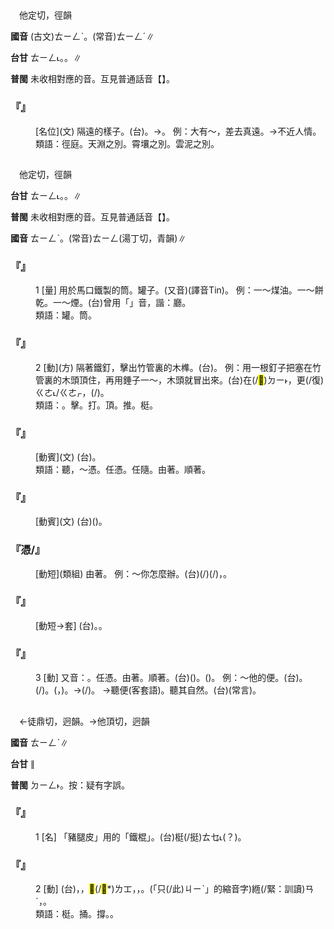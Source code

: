 
=={{ruby|庭|ㄊㄧㄥˋ}}==

　他定切，徑韻

'''國音''' (古文)<rt>ㄊㄧㄥˋ</rt>。(常音)<rt>ㄊㄧㄥˊ</rt>∥

'''台甘''' <rt>ㄊㄧㄥ˪</rt>。{{ruby|(文)|ㄉㄧㄥˊ}}。{{ruby|(語)|ㄉㄧㆩˊ}}∥

'''普閩''' 未收相對應的音。互見普通話音【{{ruby|庭|ㄊㄧㄥˊ}}】。

    

==='''『{{ruby|徑|ㄐㄧㄥˋ}}{{ruby|庭|ㄊㄧㄥˋ}}』'''===
: [名位](文) 隔遠的樣子。(台){{ruby|離|ㄌㄧ˫}}{{ruby|去|ㄎㄧ˪}}{{ruby|真|ㄐㄧㄣ}}{{ruby|遠|ㄏㆭ˫}}。→{{ruby|無|ㆠㄜˊ}}{{ruby|相|ㄒㄧㄜ}}{{ruby|同|ㄉㄤˊ}}。 例：大有～，差去真遠。→不近人情。
:類語：徑庭。天淵之別。霄壤之別。雲泥之別。
:
    

=={{ruby|聽|ㄊㄧㄥˋ}}==

　他定切，徑韻

'''台甘''' <rt>ㄊㄧㄥ˪</rt>。{{ruby|(文)|ㄊㄧㄥ}}。{{ruby|(語)|ㄊㄧㆩ}}∥

'''普閩''' 未收相對應的音。互見普通話音【{{ruby|聽|ㄊㄧㄥ}}】。

'''國音''' <rt>ㄊㄧㄥˋ</rt>。(常音)<rt>ㄊㄧㄥ</rt>(湯丁切，青韻)∥

    

==='''『{{ruby|聽|ㄊㄧㄥˋ}}』'''===
:1  [量] 用於馬口鐵製的筒。罐子。(又音){{ruby|聽|ㄊㄧㄥ}}(譯音Tin)。 例：一～煤油。一～餅乾。一～煙。(台)曾用「{{ruby|聽|ㄊㄧㄥ}}」音，諧：廳。
:類語：罐。筒。
:
    

==='''『{{ruby|聽|ㄊㄧㄥˋ}}』'''===
:2  [動](方) 隔著鐵釘，擊出竹管裏的木榫。(台){{ruby|叩|ㄎㄚ˪}}。 例：用一根釘子把塞在竹管裏的木頭頂住，再用錘子一～，木頭就冒出來。(台){{ruby|用|ㄧㆲ˫}}{{ruby|一|ㄐㄧㆵ ͘}}{{ruby|枝|ㄍㄧ}}{{ruby|釘|ㄉㄧㄥ/ㄉㄢ}}{{ruby|仔|ㄗ}}{{ruby|將|ㄐㄧㆲ}}{{ruby|塞|ㄊㄚㆵ}}在(/<mark>&#xf9853;</mark>)<rt>ㄉㄧ˫</rt>{{ruby|竹|ㄉㄧㆤㆶ}}{{ruby|管|ㄍㆲˋ}}{{ruby|內|ㄌㄞ˫}}{{ruby|丌|ㆤ}}{{ruby|材|ㄘㄚˊ}}{{ruby|仔|ㄗ}}{{ruby|堵|ㄉㄨˋ}}{{ruby|住|ㄉㄧㄠˊ}}，{{ruby|則|ㄐㄧㄚㆷ}}更(/復)<rt>ㄍㄜ˪/ㄍㄜㆷ</rt>{{ruby|用|ㄧㆲ˫}}{{ruby|錘|ㄊㄨㄧˊ}}{{ruby|仔|ㄚ}}{{ruby|共|ㄍㄚ˫}}{{ruby|叩|ㄎㄚ˪}}{{ruby|一|ㄐㄧㆵ ͘}}{{ruby|下|·ㆤ˫}}，{{ruby|材|ㄘㄚˊ}}{{ruby|仔|ㄚ}}{{ruby|著|ㄉㄧㄜㆷ}}(/{{ruby|都|ㄉㄜ˫}}){{ruby|走|ㄗㄠˋ}}{{ruby|出|ㄘㄨㆵ}}{{ruby|來|·ㄌㄞˊ}}。
:類語：{{ruby|聽|ㄊㄧㄥˋ}}。擊。打。頂。推。梃。
:
    

==='''『{{ruby|聽|ㄊㄧㄥˋ}}{{ruby|訟|ㄙㄨㄥˋ}}』'''===
: [動賓](文) (台){{ruby|裁|ㄘㄞˊ}}{{ruby|判|ㄆㄨㆩ˪}}{{ruby|爭|ㄐㄧㄥ}}{{ruby|訟|ㄒㄧㆲ˫}}。
:類語：聽，～憑。任憑。任隨。由著。順著。
:
    

==='''『{{ruby|聽|ㄊㄧㄥˋ}}{{ruby|政|ㄓㄥˋ}}』'''===
: [動賓](文) (台)({{ruby|古|ㄍㆦˋ}}{{ruby|早|ㄗㄚˋ}}){{ruby|皇|ㄏㆲˊ}}{{ruby|帝|ㄉㆤ˪}}{{ruby|治|ㄉㄧ˫}}{{ruby|理|ㄌㄧˋ}}{{ruby|政|ㄐㄧㄥ˪}}{{ruby|事|ㄙㄨ˫}}。
    

==='''『{{ruby|聽|ㄊㄧㄥˋ}}憑/{{ruby|<mark>&#xffade;</mark>|ㄆㄧㄥˊ}}』'''===
: [動短](類組) 由著。 例：～你怎麼辦。(台){{ruby|隨|ㄙㄨㄧˊ}}{{ruby|在|ㄗㄞ˫}}(/{{ruby|據|ㄍㄨ˪/ㄍㄧ˪}}{{ruby|在|ㄗㄞ˫}}){{ruby|汝|ㄌㄧˋ}}{{ruby|<mark>&#xffa49;</mark>|ㆠㆤㆷ/ㆠㄨㆤㆷ}}{{ruby|怎|ㄗㄨㆩˋ}}{{ruby|樣|ㄧㆧ˫/ㄧㆫ˫}}{{ruby|辦|ㄅㄢ˫}}(/{{ruby|處|ㄘㄨˋ}}{{ruby|理|ㄌㄧˋ}})，{{ruby|看|ㄎㄨㆩ˪}}{{ruby|汝|ㄌㄧˋ}}{{ruby|<mark>&#xffa49;</mark>|ㆠㆤㆷ/ㆠㄨㆤㆷ}}{{ruby|怎|ㄗㄨㆩˋ}}{{ruby|樣|ㄧㆧ˫/ㄧㆫ˫}}{{ruby|做|ㄗㄜ˪/ㄗㄨㆤ˪}}{{ruby|攏|ㄌㆲˋ}}{{ruby|好|ㄏㄜˋ}}。
    

==='''『{{ruby|聽|ㄊㄧㄥˋ}}{{ruby|便|ㄅㄧㄢˋ}}』'''===
: [動短→套] (台){{ruby|聽|ㄊㄧㄥ˪}}{{ruby|便|ㄅㄧㄢ˫}}。{{ruby|隨|ㄙㄨㄧˊ}}{{ruby|在|ㄗㄞ˫}}{{ruby|汝|ㄌㄨˋ/ㄌㄧˋ}}。
    

==='''『{{ruby|聽|ㄊㄧㄥˋ}}』'''===
:3  [動] 又音：{{ruby|聽|ㄊㄧㄥ}}。任憑。由著。順著。(台){{ruby|由|ㄧㄨˊ}}{{ruby|在|ㄗㄞ˫}}({{ruby|伊|ㄧ}})。{{ruby|據|ㄍㄨ˪/ㄍㄧ˪}}{{ruby|在|ㄗㄞ˫}}({{ruby|伊|ㄧ}})。 例：～他的便。(台){{ruby|聽|ㄊㄧㄥ˪}}{{ruby|伊|·ㄧ}}。{{ruby|隨|ㄙㄨㄧˊ}}{{ruby|在|ㄗㄞ˫}}(/{{ruby|由|ㄧㄨˊ}}{{ruby|在|ㄗㄞ˫}}){{ruby|伊|ㄧ}}{{ruby|去|ㄎㄧ˪}}。{{ruby|據|ㄍㄨ˪/ㄍㄧ˪}}{{ruby|在|ㄗㄞ˫}}{{ruby|伊|ㄧ}}({{ruby|看|ㄎㄨㆩ˪}}{{ruby|<mark>&#xffa49;</mark>|ㆠㆤㆷ/ㆠㄨㆤㆷ}}{{ruby|按|ㄢˋ}}{{ruby|怎|ㄗㄨㆩˋ}}，{{ruby|就|ㄐㄧㄜㆷ ͘}}{{ruby|按|ㄢˋ}}{{ruby|怎|ㄗㄨㆩˋ}})。→{{ruby|伊|ㄧ}}{{ruby|若|ㄋㄚ˫}}{{ruby|好|ㄏㄜˋ}}{{ruby|著|ㄉㄧㄜㆷ}}(/{{ruby|就|ㄐㄧㄨ˫}}){{ruby|好|ㄏㄜˋ}}。 →聽便(客套語)。聽其自然。(台){{ruby|聽|ㄊㄧㄥ˪}}{{ruby|其|ㄍㄧˊ}}{{ruby|自|ㄗㄨ˫}}{{ruby|然|ㆢㄧㄢˊ/ㄌㄧㄢˊ}}(常言)。
    

=={{ruby|梃|ㄊㄧㄥˋ}}==

　←徒鼎切，迥韻。→他頂切，迥韻

'''國音''' <rt>ㄊㄧㄥˋ</rt>{{ruby|。|ㄊㄧㄥˇ}}∥

'''台甘''' {{ruby|(文)|ㄊㄧㄥˋ}}∥

'''普閩''' <rt>ㄉㄧㄥ˫</rt>。按：疑有字誤。

    

==='''『{{ruby|梃|ㄊㄧㄥˋ}}』'''===
:1  [名] 「{{ruby|梃|ㄊㄧㄥˇ}}豬腿皮」用的「鐵棍」。(台)梃(/挺)<rt>ㄊㆥ˪</rt>(？){{ruby|豬|ㄉㄨ/ㄉㄧ}}{{ruby|骹|ㄎㄚ}}{{ruby|皮|ㄆㄨㆤˊ/ㄆㆤˊ}}{{ruby|時|ㄒㄧˊ}}{{ruby|用|ㄧㄥ˫/ㄧㆲ˫}}{{ruby|丌|ㆤ}}{{ruby|鐵|ㄊㄧㆷ}}{{ruby|枝|ㄍㄧ}}。
    

==='''『{{ruby|梃|ㄊㄧㄥˋ}}』'''===
:2  [動] (台){{ruby|<mark>&#xffa46;</mark>|ㄊㄞˊ}}{{ruby|豬|ㄉㄨ/ㄉㄧ}}{{ruby|了|ㄌㄧㄠˋ}}{{ruby|後|ㄠ˫}}，{{ruby|站|ㄉㆰ˪/ㄉㄧㆰ˪}}{{ruby|豬|ㄉㄨ/ㄉㄧ}}{{ruby|骹|ㄎㄚ}}{{ruby|割|ㄍㄨㄚㆷ}}{{ruby|一|ㄐㄧㆵ ͘}}{{ruby|<mark>&#xf9065;</mark>|ㄎㄤ}}，{{ruby|用|ㄧㄥ˫/ㄧㆲ˫}}{{ruby|鐵|ㄊㄧㆷ}}{{ruby|枝|ㄍㄧ}}<mark>&#xf9c44;</mark>(/<mark>&#xffece;</mark>*)<rt>ㄌㆲ</rt>{{ruby|入|ㆢㄧㆴ ͘/ㄌㄧㆴ ͘}}{{ruby|去|·ㄎㄧ˪}}，{{ruby|將|ㄐㄧㆲ}}{{ruby|皮|ㄆㆤˊ/ㄆㄨㆤˊ}}{{ruby|挺|ㄊㆥ˪}}{{ruby|懸|ㄍㄨㄢˊ}}，{{ruby|裂|ㄌㄧㆷ ͘}}{{ruby|縫|ㄆㄤ˫}}{{ruby|叫|ㄍㄧㄜ˪}}{{ruby|做|ㄗㄨㆤ˪/ㄗㄜ˪}}{{ruby|梃|ㄊㆪ˪}}{{ruby|豬|ㄉㄨ/ㄉㄧ}}。{{ruby|<mark>&#xffacb;</mark>|ㄗㆤ}}(「只(/此)<rt>ㄐㄧˋ</rt>{{ruby|個|ㆤˊ}}」的縮音字){{ruby|是|ㄒㄧ˫}}{{ruby|為|ㄨㄧ˫}}{{ruby|著|ㄉㄧㄜㆷ ͘}}{{ruby|<mark>&#xffa49;</mark>|ㆠㆤㆷ/ㆠㄨㆤㆷ}}{{ruby|將|ㄐㄧㆲ}}{{ruby|豬|ㄉㄨ/ㄉㄧ}}{{ruby|皮|ㄆㆤˊ/ㄆㄨㆤˊ}}{{ruby|<mark>&#xffcb9;</mark>|ㄍㄧㄥ}}緪(/緊：訓讀)<rt>ㄢˊ</rt>{{ruby|通|ㄊㄤ}}{{ruby|拔|ㄅㄨㆤㆷ ͘/ㄅㄨㄧㆷ ͘}}{{ruby|毛|ㄇㆭˊ}}，{{ruby|除|ㄉㄨˊ/ㄉㄧˊ}}{{ruby|去|ㄎㄧ˪}}{{ruby|垃|ㄌㄚㆴ}}{{ruby|圾|ㄙㄚㆴ}}{{ruby|物|ㄇㄧㆷ ͘/ㄇㆭㆷ ͘}}。
:類語：梃。捅。撐。{{ruby|聽|ㄊㄧㄥˋ}}。
:
    
